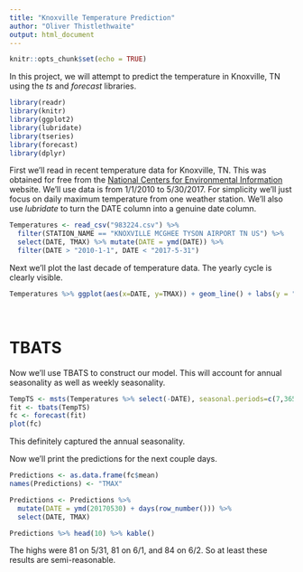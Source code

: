 ```yaml
---
title: "Knoxville Temperature Prediction"
author: "Oliver Thistlethwaite"
output: html_document
---
```


```r
knitr::opts_chunk$set(echo = TRUE)

```

In this project, we will attempt to predict the temperature in Knoxville, TN using the *ts* and *forecast* libraries.

```r

library(readr)
library(knitr)
library(ggplot2)
library(lubridate)
library(tseries)
library(forecast)
library(dplyr)

```

First we'll read in recent temperature data for Knoxville, TN. This was obtained for free from the [National Centers for Environmental Information](https://www.ncei.noaa.gov/) website. We'll use data is from 1/1/2010 to 5/30/2017. For simplicity we'll just focus on daily maximum temperature from one weather station. We'll also use *lubridate* to turn the DATE column into a genuine date column.

```r

Temperatures <- read_csv("983224.csv") %>%
  filter(STATION_NAME == "KNOXVILLE MCGHEE TYSON AIRPORT TN US") %>%
  select(DATE, TMAX) %>% mutate(DATE = ymd(DATE)) %>%
  filter(DATE > "2010-1-1", DATE < "2017-5-31")

```

Next we'll plot the last decade of temperature data. The yearly cycle is clearly visible.

```r

Temperatures %>% ggplot(aes(x=DATE, y=TMAX)) + geom_line() + labs(y = "daily high temperature")

```


<br>

# TBATS

Now we'll use TBATS to construct our model. This will account for annual seasonality as well as weekly seasonality.

```r

TempTS <- msts(Temperatures %>% select(-DATE), seasonal.periods=c(7,365.25), start = 2010)
fit <- tbats(TempTS)
fc <- forecast(fit)
plot(fc)

```

This definitely captured the annual seasonality.

Now we'll print the predictions for the next couple days.

```r

Predictions <- as.data.frame(fc$mean)
names(Predictions) <- "TMAX"

Predictions <- Predictions %>%
  mutate(DATE = ymd(20170530) + days(row_number())) %>%
  select(DATE, TMAX)

Predictions %>% head(10) %>% kable()
```

The highs were 81 on 5/31, 81 on 6/1, and 84 on 6/2. So at least these results are semi-reasonable.  
